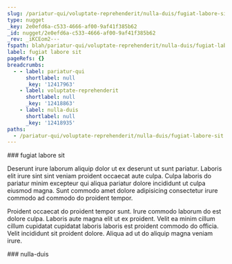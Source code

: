 ```yaml
---
slug: /pariatur-qui/voluptate-reprehenderit/nulla-duis/fugiat-labore-sit
type: nugget
_key: 2e0efd6a-c533-4666-af00-9af41f385b62
_id: nugget/2e0efd6a-c533-4666-af00-9af41f385b62
_rev: _iKCEom2---
fspath: blah/pariatur-qui/voluptate-reprehenderit/nulla-duis/fugiat-labore-sit.md
label: fugiat labore sit
pageRefs: {}
breadcrumbs:
  - - label: pariatur-qui
      shortlabel: null
      _key: '12417963'
    - label: voluptate-reprehenderit
      shortlabel: null
      _key: '12418863'
    - label: nulla-duis
      shortlabel: null
      _key: '12418935'
paths:
  - /pariatur-qui/voluptate-reprehenderit/nulla-duis/fugiat-labore-sit
---
```


<NuggetArea>
<Nugget slug="/pariatur-qui/voluptate-reprehenderit/nulla-duis/fugiat-labore-sit" type="nugget" _key="2e0efd6a-c533-4666-af00-9af41f385b62" _id="nugget/2e0efd6a-c533-4666-af00-9af41f385b62" _rev="_iKCEom2---" fspath="blah/pariatur-qui/voluptate-reprehenderit/nulla-duis/fugiat-labore-sit.md" label="fugiat labore sit" paths="/pariatur-qui/voluptate-reprehenderit/nulla-duis/fugiat-labore-sit">
<NuggetBody>
### fugiat labore sit

Deserunt irure laborum aliquip dolor ut ex deserunt ut sunt pariatur. Laboris elit irure sint sint veniam proident occaecat aute culpa. Culpa laboris do pariatur minim excepteur qui aliqua pariatur dolore incididunt ut culpa eiusmod magna. Sunt commodo amet dolore adipisicing consectetur irure commodo ad commodo do proident tempor.

Proident occaecat do proident tempor sunt. Irure commodo laborum do est dolore culpa. Laboris aute magna elit ut ex proident. Velit ea minim cillum cillum cupidatat cupidatat laboris laboris est proident commodo do officia. Velit incididunt sit proident dolore. Aliqua ad ut do aliquip magna veniam irure.

</NuggetBody>
<Breadcrumbs>
<Crumbs>
<Crumb _key="12417963" label="pariatur-qui" /><Crumb _key="12418863" label="voluptate-reprehenderit" /><Crumb _key="12418935" label="nulla-duis" />
</Crumbs>
</Breadcrumbs>
</Nugget>

<NuggetsInbound>
</NuggetsInbound>
<NuggetsOutbound>
</NuggetsOutbound>
</NuggetArea>
<PassagesInbound>
<Passage direction="inbound" type="passage" _key="12418935" _id="passage/12418935" _rev="_iKCEomy--_" label="nulla-duis" passage="nulla-duis" fspath="blah/pariatur-qui/voluptate-reprehenderit/nulla-duis" paths="/pariatur-qui/voluptate-reprehenderit/nulla-duis" slug="/pariatur-qui/voluptate-reprehenderit/nulla-duis">
<NuggetBody>
### nulla-duis

</NuggetBody>
<Breadcrumbs>
<Crumbs>
<Crumb _key="12417963" label="pariatur-qui" /><Crumb _key="12418863" label="voluptate-reprehenderit" />
</Crumbs>
</Breadcrumbs>
</Passage>

</PassagesInbound>
<PassagesOutbound>
</PassagesOutbound>